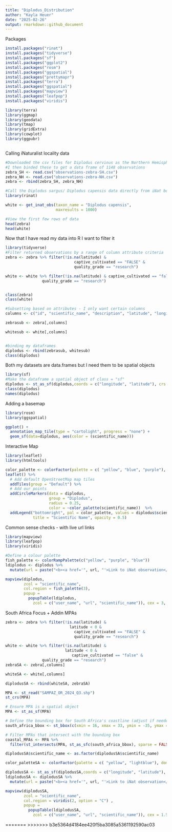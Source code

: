 ---
title: "Diplodus_Distribution"
author: "Kayla Heuer"
date: "2025-02-26"
output: rmarkdown::github_document
---

Packages
```{r}
install.packages("rinat")
install.packages("tidyverse")
install.packages("sf")
install.packages("ggplot2")
install.packages("rosm")
install.packages("ggspatial")
install.packages("prettymapr")
install.packages("terra")
install.packages("ggspatial")
install.packages("mapview")
install.packages("leafpop")
install.packages("viridis")

library(terra)
library(ggmap)
library(geodata)
library(tmap)
library(gridExtra)
library(cowplot)
library(ggpubr)



```

Calling iNaturalist locality data
```{r}
#Downloaded the csv files for Diplodus cervinus as the Northern Hemisphere was isolated under a different taxon_name - makes sense as they are two different species but they were subspecies - I seareched the common name
#I then binded these to get a data frame of 1148 observations
zebra_SH <- read.csv("observations-zebra-SH.csv")
zebra_NH <- read.csv("observations-zebra-NH.csv")
zebra <- rbind(zebra_SH, zebra_NH)

#Call the Diplodus sargus/ Diplodus capensis data directly from iNat because it is too large to download
library(rinat)

white <- get_inat_obs(taxon_name = "Diplodus capensis",
                      maxresults = 1000)

#View the first few rows of data
head(zebra)
head(white)
```

Now that I have read my data into R I want to filter it
```{r}
library(tidyverse)
#Filter returned observations by a range of column attribute criteria
zebra <- zebra %>% filter(!is.na(latitude) & 
                              captive_cultivated == "FALSE" &
                              quality_grade == "research")

white <- white %>% filter(!is.na(latitude) & captive_cultivated == "false" &
                quality_grade == "research")


class(zebra)
class(white)

#Subsetting based on attributes - I only want certain columns
columns <- c("id", "scientific_name", "description", "latitude", "longitude", "common_name", "url", "species_guess", "positional_accuracy", "user_name")

zebrasub <- zebra[,columns]

whitesub <- white[,columns]


#binding my dataframes
diplodus <- rbind(zebrasub, whitesub)
class(diplodus)


```

Both my datasets are data.frames but I need them to be spatial objects
```{r}
library(sf)
#Make the dataframe a spatial object of class = "sf"
diplodus <- st_as_sf(diplodus,coords = c("longitude", "latitude"), crs = 4326)
class(diplodus)
names(diplodus)

```

Adding a basemap
```{r}
library(rosm)
library(ggspatial)

ggplot() + 
  annotation_map_tile(type = "cartolight", progress = "none") + 
  geom_sf(data=diplodus, aes(color = (scientific_name)))
```
Interactive Map
```{r}
library(leaflet)
library(htmltools)

color_palette <- colorFactor(palette = c( "yellow", "blue", "purple"), domain =diplodus$scientific_name)
leaflet() %>%
  # Add default OpenStreetMap map tiles
  addTiles(group = "Default") %>%  
  # Add our points
  addCircleMarkers(data = diplodus,
                   group = "Diplodus",
                   radius = 0.25, 
                   color = ~color_palette(scientific_name))  %>%
  addLegend("bottomright", pal = color_palette, values = diplodus$scientific_name,
            title = "Scientific Name", opacity = 0.5)
```

Common sense checks - with live url links
```{r}
library(mapview)
library(leafpop)
library(viridis)

#Define a colour palette
fish_palette <- colorRampPalette(c("yellow", "purple", "blue"))
ldiplodus <- diplodus %>%
  mutate(url = paste("<b><a href='", url, "'>Link to iNat observation</a></b>"))

mapview(diplodus, 
        zcol = "scientific_name",
        col.region = fish_palette(3),
        popup = 
          popupTable(ldiplodus,
            zcol = c("user_name", "url", "scientific_name")), cex = 3, alpha = 0.1, lwd = 0.5, legend = TRUE) 
```

South Africa Focus + Addin MPAs
```{r}
zebra <- zebra %>% filter(!is.na(latitude) & 
                            latitude < 0 &
                              captive_cultivated == "FALSE" &
                              quality_grade == "research")

white <- white %>% filter(!is.na(latitude) &
                          latitude < 0 &
                             captive_cultivated == "false" &
                quality_grade == "research")
zebraSA <- zebra[,columns]

whiteSA <- white[,columns]

diplodusSA <- rbind(whiteSA, zebraSA)

MPA <- st_read("SAMPAZ_OR_2024_Q3.shp")
st_crs(MPA)

# Ensure MPA is a spatial object
MPA <- st_as_sf(MPA)

# Define the bounding box for South Africa's coastline (adjust if needed)
south_africa_bbox <- st_bbox(c(xmin = 16, xmax = 33, ymin = -35, ymax = -22), crs = st_crs(MPA))

# Filter MPAs that intersect with the bounding box
coastal_MPAs <- MPA %>%
  filter(st_intersects(MPA, st_as_sfc(south_africa_bbox), sparse = FALSE))

diplodusSA$scientific_name <- as.factor(diplodusSA$scientific_name)

color_paletteSA <- colorFactor(palette = c( "yellow", "lightblue"), domain =diplodus$scientific_name)

diplodusSA <- st_as_sf(diplodusSA,coords = c("longitude", "latitude"), crs = 4326)
ldiplodusSA <- diplodusSA %>%
  mutate(url = paste("<b><a href='", url, "'>Link to iNat observation</a></b>"))

mapview(diplodusSA,
        zcol = "scientific_name",
        col.region = viridis(2, option = "C") , 
        popup = 
          popupTable(ldiplodusSA,
            zcol = c("user_name", "url", "scientific_name")), cex = 1.5, alpha = 0.6, lwd = 0.3, legend = TRUE) +mapview(coastal_MPAs,col.regions = "deepskyblue", alpha = 0.3, lwd = 1)

```


=======
>>>>>>> b3e5364d4184ee420f5ba3085a5361192590ac03

